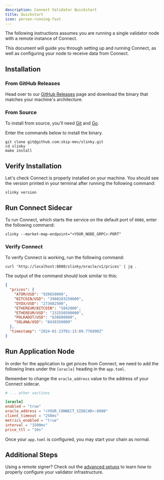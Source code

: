 ```yaml
---
description: Connect Validator Quickstart
title: Quickstart
icon: person-running-fast
---
```


<Info>
    The following instructions assumes you are running a single validator node with a remote instance of Connect.
</Info>

This document will guide you through setting up and running Connect, as well as configuring your node to receive data from Connect.

## Installation

### From GitHub Releases

Head over to our [GitHub Releases](https://github.com/skip-mev/slinky/releases) page and download the binary that matches your machine's architecture.

### From Source

To install from source, you'll need [Git](https://git-scm.com/) and [Go](https://go.dev/).

Enter the commands below to install the binary.
```shell
git clone git@github.com:skip-mev/slinky.git
cd slinky
make install
```

## Verify Installation

Let's check Connect is properly installed on your machine.
You should see the version printed in your terminal after running the following command:
```shell
slinky version
```

## Run Connect Sidecar

To run Connect, which starts the service on the default port of `8080`, enter the following command:

```shell
slinky --market-map-endpoint="<YOUR_NODE_GRPC>:PORT"
```

### Verify Connect

To verify Connect is working, run the following command:

```shell
curl 'http://localhost:8080/slinky/oracle/v1/prices' | jq .
```

The output of the command should look similar to this:

```json
{
  "prices": {
    "ATOM/USD": "920650000",
    "BITCOIN/USD": "3980283250000",
    "DYDX/USD": "273682500",
    "ETHEREUM/BITCOIN": "5842000",
    "ETHEREUM/USD": "232550500000",
    "POLKADOT/USD": "638800000",
    "SOLANA/USD": "8430350000"
  },
  "timestamp": "2024-01-23T01:15:09.776890Z"
}

```

## Run Application Node

In order for the application to get prices from Connect, we need to add the following lines under the `[oracle]` heading in the `app.toml`.

Remember to change the `oracle_address` value to the address of your Connect sidecar.

```toml app.toml
# ... other sections

[oracle]
enabled = "true"
oracle_address = "<YOUR_CONNECT_SIDECAR>:8080"
client_timeout = "250ms"
metrics_enabled = "true"
interval = "1500ms"
price_ttl = "10s"
```

Once your `app.toml` is configured, you may start your chain as normal.

## Additional Steps

Using a remote signer? Check out the [advanced setups](advanced-setups) to learn how to properly configure your validator infrastructure.